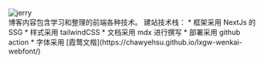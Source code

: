 #

<div className="flex flex-row">
<div className=" pr-6">
  <img src="/jerry.jpeg" alt="jerry" width={150} height={200} />
</div>
<div>
博客内容包含学习和整理的前端各种技术。
建站技术栈：
* 框架采用 NextJs 的 SSG
* 样式采用 tailwindCSS
* 文档采用 mdx 进行撰写
* 部署采用 github action
* 字体采用 [霞鹜文楷](https://chawyehsu.github.io/lxgw-wenkai-webfont/)
</div>
</div>
